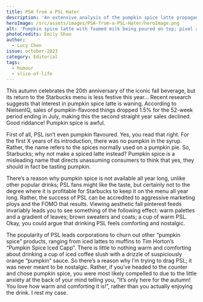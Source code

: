 ```yaml
---
title: PSA from a PSL Hater
description: 'An extensive analysis of the pumpkin spice latte propaganda. '
heroImage: /src/assets/images/PSA-from-a-PSL-Hater/heroImage.png
alt: 'Pumpkin spice latte with foamed milk being poured on top; pixel art. '
photoCredits: Emily Shao
author:
  - Lucy Chen
issue: october-2023
category: Editorial
tags:
  - humour
  - slice-of-life
---
```


This autumn celebrates the 20th anniversary of the iconic fall beverage, but its return to the Starbucks menu is less festive this year… Recent research suggests that interest in pumpkin spice latte is waning. According to NielsenIQ, sales of pumpkin-flavored things dropped 1.5% for the 52-week period ending in July, making this the second straight year sales declined. Good riddance! Pumpkin spice is awful.

First of all, PSL isn’t even pumpkin flavoured. Yes, you read that right. For the first X years of its introduction, there was no pumpkin in the syrup. Rather, the name refers to the spices normally used on a pumpkin pie. So, Starbucks; why not make a spiced latte instead? Pumpkin spice is a misleading name that directs unassuming consumers to think that yes, they should in fact be tasting pumpkin.

There’s a reason why pumpkin spice is not available all year long, unlike other popular drinks; PSL fans might like the taste, but certainly not to the degree where it is profitable for Starbucks to keep it on the menu all year long. Rather, the success of PSL can be accredited to aggressive marketing ploys and the FOMO that results. Viewing aesthetic fall pinterest feeds invariably leads you to see something of the following effect: warm palettes and a gradient of leaves; brown sweaters and coats; a cup of warm PSL. Okay, you could argue that drinking PSL feels comforting and nostalgic.

The popularity of PSL leads corporations to churn out other “pumpkin spice” products, ranging from iced lattes to muffins to Tim Horton’s “Pumpkin Spice Iced Capp”. There is little to nothing warm and comforting about drinking a cup of iced coffee slush with a drizzle of suspiciously orange “pumpkin” sauce. So there’s a reason why I’m trying to drag PSL; it was never meant to be nostalgic. Rather, if you’ve headed to the counter and chose pumpkin spice, you were most likely compelled to due to the little anxiety at the back of your mind telling you, “It’s only here for the autumn! You love how warm and comforting it is!”, rather than you actually enjoying the drink. I rest my case.
